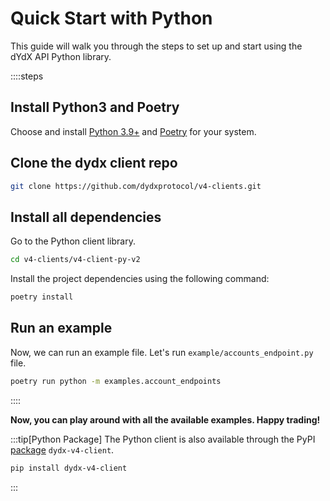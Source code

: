 # Quick Start with Python

This guide will walk you through the steps to set up and start using the dYdX API Python library.

::::steps

## Install Python3 and Poetry

Choose and install [Python 3.9+](https://www.python.org/downloads/) and [Poetry](https://python-poetry.org/docs#installing-with-the-official-installer) for your system.

## Clone the dydx client repo

```bash
git clone https://github.com/dydxprotocol/v4-clients.git
```

## Install all dependencies

Go to the Python client library.

```bash
cd v4-clients/v4-client-py-v2
```

Install the project dependencies using the following command:

```bash
poetry install
```

## Run an example

Now, we can run an example file. Let's run `example/accounts_endpoint.py` file.

```bash
poetry run python -m examples.account_endpoints
```

::::

**Now, you can play around with all the available examples. Happy trading!**

:::tip[Python Package]
The Python client is also available through the PyPI [package](https://pypi.org/project/dydx-v4-client/) `dydx-v4-client`.
```bash [Installation]
pip install dydx-v4-client
```
:::
